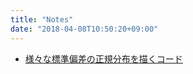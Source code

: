 ```yaml
---
title: "Notes"
date: "2018-04-08T10:50:20+09:00"
---
```


- [様々な標準偏差の正規分布を描くコード](../post/2018-06-26-.html)